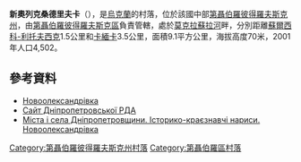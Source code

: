 {{coord|48|21|3|N|34|59|48|E|scale:30000_region:UA|display=title}}

'''新奧列克桑德里夫卡'''（{{lang-uk|Новоолександрівка}}），是[[烏克蘭|烏克蘭]]的村落，位於該國中部[[第聶伯羅彼得羅夫斯克州|第聶伯羅彼得羅夫斯克州]]，由[[第聶伯羅彼得羅夫斯克區|第聶伯羅彼得羅夫斯克區]]負責管轄，處於[[莫克拉蘇拉河|莫克拉蘇拉河]]畔，分別距離[[蘇爾西科-利托夫西克|蘇爾西科-利托夫西克]]1.5公里和[[卡緬卡_(第聶伯羅彼得羅夫斯克區)|卡緬卡]]3.5公里，面積9.1平方公里，海拔高度70米，2001年人口4,502。

==參考資料==
* [http://gska2.rada.gov.ua/pls/z7502/A005?rdat1=29.01.2010&rf7571=5326 Новоолександрівка]{{dead link|date=2018年3月 |bot=InternetArchiveBot |fix-attempted=yes }}
* [http://www.dnipropetrovskiy.dp.gov.ua/OBLADM/dnepr_rda.nsf/a57ed39423da8150c2257424002d84e8/03a70db17549976cc22576240060d472?OpenDocument Сайт Дніпропетровської РДА] {{Wayback|url=http://www.dnipropetrovskiy.dp.gov.ua/OBLADM/dnepr_rda.nsf/a57ed39423da8150c2257424002d84e8/03a70db17549976cc22576240060d472?OpenDocument |date=20180910014831 }}
* [http://who-is-who.com.ua/bookmaket/mistadnepr2008/5/8/1.html Міста і села Дніпропетровщини. Історико-краєзнавчі нариси. Новоолександрівка]{{dead link|date=2018年3月 |bot=InternetArchiveBot |fix-attempted=yes }}

{{DEFAULTSORT:Новоолександрівка}}
[[Category:第聶伯羅彼得羅夫斯克州村落|Category:第聶伯羅彼得羅夫斯克州村落]]
[[Category:第聶伯羅區村落|Category:第聶伯羅區村落]]


{{Dnipropetrovsk-geo-stub}}